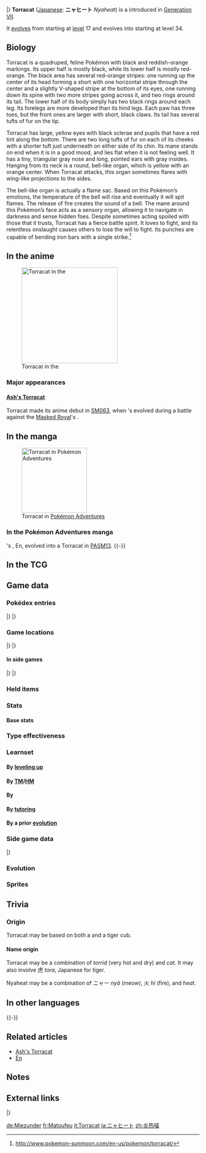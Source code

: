 {{PokémonPrevNext/Head|type=Fire}}
{{PokémonPrevNext/Pokémon|type=Fire|prevnum=725|prev=Litten|nextnum=727|next=Incineroar|roundleft=tl|roundright=tr}}
{{PokémonPrevNext/Disambig|species=Torracat}}
|}
{{Pokémon Infobox
|name=Torracat
|jname=ニャヒート
|jtranslit=Nyahīto
|tmname=Nyaheat
|ndex=726
|type1=Fire
|category=Fire Cat
|height-ftin=2'04"
|height-m=0.7
|weight-lbs=55.1
|weight-kg=25.0
|adex=005
|abilityn=d
|ability1=Blaze
|abilityd=Intimidate
|egggroupn=1
|egggroup1=Field
|eggcycles=15
|evtotal=2
|evsp=2
|expyield=147
|lv100exp=1,059,860
|gendercode=31
|color=Red
|catchrate=45
|body=08
|pokefordex=torracat
|generation=7
|friendship=70
}}
'''Torracat''' ([[List of Japanese Pokémon names|Japanese]]: '''ニャヒート''' ''Nyaheat'') is a {{type|Fire}} {{OBP|Pokémon|species}} introduced in [[Generation VII]].

It [[Evolution|evolves]] from {{p|Litten}} starting at [[level]] 17 and evolves into {{p|Incineroar}} starting at level 34.

==Biology==
Torracat is a quadruped, feline Pokémon with black and reddish-orange markings. Its upper half is mostly black, while its lower half is mostly red-orange. The black area has several red-orange stripes: one running up the center of its head forming a short {{wp|cowlick}} with one horizontal stripe through the center and a slightly V-shaped stripe at the bottom of its eyes, one running down its spine with two more stripes going across it, and two rings around its tail. The lower half of its body simply has two black rings around each leg. Its forelegs are more developed than its hind legs. Each paw has three toes, but the front ones are larger with short, black claws. Its tail has several tufts of fur on the tip.

Torracat has large, yellow eyes with black sclerae and pupils that have a red tint along the bottom. There are two long tufts of fur on each of its cheeks with a shorter tuft just underneath on either side of its chin. Its mane stands on end when it is in a good mood, and lies flat when it is not feeling well. It has a tiny, triangular gray nose and long, pointed ears with gray insides. Hanging from its neck is a round, bell-like organ, which is yellow with an orange center. When Torracat attacks, this organ sometimes flares with wing-like projections to the sides.

The bell-like organ is actually a flame sac. Based on this Pokémon’s emotions, the temperature of the bell will rise and eventually it will spit flames. The release of fire creates the sound of a bell. The mane around this Pokémon’s face acts as a sensory organ, allowing it to navigate in darkness and sense hidden foes. Despite sometimes acting spoiled with those that it trusts, Torracat has a fierce battle spirit. It loves to fight, and its relentless onslaught causes others to lose the will to fight. Its punches are capable of bending iron bars with a single strike.<ref>http://www.pokemon-sunmoon.com/en-us/pokemon/torracat/</ref>
==In the anime==
[[File:Ash Torracat.png|thumb|left|250px|Torracat in the {{pkmn|anime}}]]
===Major appearances===
====[[Ash's Torracat]]====
Torracat made its anime debut in [[SM063]], when {{Ash}}'s {{p|Litten}} evolved during a battle against the [[Professor Kukui|Masked Royal]]'s {{p|Incineroar}}.
<!--===Minor appearances===-->

{{clear}}
==In the manga==
[[File:Sun En Torracat.png|thumb|left|170px|Torracat in [[Pokémon Adventures]]]]
===In the Pokémon Adventures manga===
{{main|En}}
{{adv|Sun}}'s {{p|Litten}}, En, evolved into a Torracat in [[PASM13]].
{{-}}

==In the TCG==
{{main|Torracat (TCG)}}

==Game data==
===Pokédex entries===
{{Dex/Header|type=Fire}}
{{Dex/NA|gen=VII}}
{{Dex/Gen|gen=VII}}
{{Dex/Entry1|v=Sun|entry=At its throat, it bears a bell of fire. The bell rings brightly whenever this Pokémon spits fire.}}
{{Dex/Entry1|v=Moon|entry=It boasts powerful front legs. With a single punch, it can bend an iron bar right over.}}
{{Dex/Entry1|v=Ultra Sun|entry=It can act spoiled if it grows close to its Trainer. A powerful Pokémon, its sharp claws can leave its Trainer's whole body covered in scratches.}}
{{Dex/Entry1|v=Ultra Moon|entry=When its mane is standing on end, you can tell it's feeling good. When it isn't feeling well, its fur will lie down flat.}}
|}
|}
{{Dex/Footer}}

===Game locations===
{{Availability/Header|type=Fire}}
{{Availability/NA|gen=VII}}
{{Availability/Gen|gen=VII}}
{{Availability/Entry2|v=Sun|v2=Moon|area=[[Evolution|Evolve]] {{p|Litten}}}}
{{Availability/Entry2|v=Ultra Sun|v2=Ultra Moon|area=[[Evolution|Evolve]] {{p|Litten}}}} 
|}
|}
{{Availability/Footer}}

====In side games====
{{Availability/Header|type=Fire}}
{{Availability/Cross}}
{{Availability/Entry1|1|v=Shuffle|color={{beauty color}}|area=Event: ''{{DL|Special Stages|The Daily Pokémon (#7)}}''}}
|}
|}
{{Availability/Footer}}

===Held items===
===Stats===
====Base stats====
{{Stats
|type=Fire
|HP=65
|Attack=85
|Defense=50
|SpAtk=80
|SpDef=50
|Speed=90}}

===Type effectiveness===
{{TypeEffectiveness
|type1=Fire
|Normal=100
|Fighting=100
|Flying=100
|Poison=100
|Ground=200
|Rock=200
|Bug=50
|Ghost=100
|Steel=50
|Fire=50
|Water=200
|Grass=50
|Electric=100
|Psychic=100
|Ice=50
|Dragon=100
|Dark=100
|Fairy=50}}

===Learnset===
====By [[Level|leveling up]]====
{{learnlist/levelh/7|Torracat|Fire|Fire|7|SM|USUM}}
{{learnlist/levelVII|1|1|Ember|Fire|Special|40|100|25||'''}}
{{learnlist/levelVII|1|1|Growl|Normal|Status|—|100|40}}
{{learnlist/levelVII|1|1|Lick|Ghost|Physical|30|100|30}}
{{learnlist/levelVII|1|1|Scratch|Normal|Physical|40|100|35}}
{{learnlist/levelVII|4|4|Growl|Normal|Status|—|100|40}}
{{learnlist/levelVII|8|8|Lick|Ghost|Physical|30|100|30}}
{{learnlist/levelVII|11|11|Leer|Normal|Status|—|100|30}}
{{learnlist/levelVII|15|14|Fire Fang|Fire|Physical|65|95|15||'''}}
{{learnlist/levelVII|N/A|16|Double Kick|Fighting|Physical|30|100|30}}
{{learnlist/levelVII|19|19|Roar|Normal|Status|—|—|20}}
{{learnlist/levelVII|24|24|Bite|Dark|Physical|60|100|25||''}}
{{learnlist/levelVII|28|28|Swagger|Normal|Status|—|85|15}}
{{learnlist/levelVII|33|33|Fury Swipes|Normal|Physical|18|80|15}}
{{learnlist/levelVII|37|37|Thrash|Normal|Physical|120|100|10}}
{{learnlist/levelVII|42|42|Flamethrower|Fire|Special|90|100|15||'''}}
{{learnlist/levelVII|46|46|Scary Face|Normal|Status|—|100|10}}
{{learnlist/levelVII|51|51|Flare Blitz|Fire|Physical|120|100|15||'''}}
{{learnlist/levelVII|55|55|Outrage|Dragon|Physical|120|100|10}}
{{learnlist/levelf/7|Torracat|Fire|Fire|7}}

====By [[TM]]/[[HM]]====
{{learnlist/tmh/7|Torracat|Fire|Fire|7}}
{{learnlist/tm7|TM01|Work Up|Normal|Status|—|—|30}}
{{learnlist/tm7|TM05|Roar|Normal|Status|—|—|20}}
{{learnlist/tm7|TM06|Toxic|Poison|Status|—|90|10}}
{{learnlist/tm7|TM08|Bulk Up|Fighting|Status|—|—|20}}
{{learnlist/tm7|TM10|Hidden Power|Normal|Special|60|100|15}}
{{learnlist/tm7|TM11|Sunny Day|Fire|Status|—|—|5}}
{{learnlist/tm7|TM12|Taunt|Dark|Status|—|100|20}}
{{learnlist/tm7|TM17|Protect|Normal|Status|—|—|10}}
{{learnlist/tm7|TM21|Frustration|Normal|Physical|—|100|20}}
{{learnlist/tm7|TM27|Return|Normal|Physical|—|100|20}}
{{learnlist/tm7|TM28|Leech Life|Bug|Physical|80|100|10}}
{{learnlist/tm7|TM32|Double Team|Normal|Status|—|—|15}}
{{learnlist/tm7|TM35|Flamethrower|Fire|Special|90|100|15||'''}}
{{learnlist/tm7|TM38|Fire Blast|Fire|Special|110|85|5||'''}}
{{learnlist/tm7|TM41|Torment|Dark|Status|—|100|15}}
{{learnlist/tm7|TM42|Facade|Normal|Physical|70|100|20}}
{{learnlist/tm7|TM43|Flame Charge|Fire|Physical|50|100|20||'''}}
{{learnlist/tm7|TM44|Rest|Psychic|Status|—|—|10}}
{{learnlist/tm7|TM45|Attract|Normal|Status|—|100|15}}
{{learnlist/tm7|TM48|Round|Normal|Special|60|100|15}}
{{learnlist/tm7|TM50|Overheat|Fire|Special|130|90|5||'''}}
{{learnlist/tm7|TM61|Will-O-Wisp|Fire|Status|—|85|15}}
{{learnlist/tm7|TM62|Acrobatics|Flying|Physical|55|100|15}}
{{learnlist/tm7|TM65|Shadow Claw|Ghost|Physical|70|100|15}}
{{learnlist/tm7|TM75|Swords Dance|Normal|Status|—|—|20}}
{{learnlist/tm7|TM87|Swagger|Normal|Status|—|85|15}}
{{learnlist/tm7|TM88|Sleep Talk|Normal|Status|—|—|10}}
{{learnlist/tm7|TM89|U-turn|Bug|Physical|70|100|20}}
{{learnlist/tm7|TM90|Substitute|Normal|Status|—|—|10}}
{{learnlist/tm7|TM100|Confide|Normal|Status|—|—|20}}
{{learnlist/tmf/7|Torracat|Fire|Fire|7}}

====By {{pkmn|breeding}}====
{{learnlist/breedh/7|Torracat|Fire|Fire|7}}
{{learnlist/breed7|{{MSP|206|Dunsparce}}{{MSP|324|Torkoal}}{{MSP|363|Spheal}}{{MSP|364|Sealeo}}{{MSP|365|Walrein}}{{MSP|432|Purugly}}<br>{{MSP|650|Chespin}}{{MSP|651|Quilladin}}{{MSP|652|Chesnaught}}{{MSP|674|Pancham}}{{MSP|675|Pangoro}}|Body Slam|Normal|Physical|85|100|15}}
{{learnlist/breed7|{{MSP|019|Rattata}}{{MSP|019A|Rattata}}{{MSP|020|Raticate}}{{MSP|020A|Raticate}}{{MSP|024|Arbok}}{{MSP|058|Growlithe}}<br>{{MSP|203|Girafarig}}{{MSP|209|Snubbull}}{{MSP|210|Granbull}}{{MSP|228|Houndour}}{{MSP|229|Houndoom}}{{MSP|261|Poochyena}}<br>{{MSP|262|Mightyena}}{{MSP|295|Exploud}}{{MSP|303|Mawile}}{{MSP|336|Seviper}}{{MSP|365|Walrein}}{{MSP|399|Bidoof}}<br>{{MSP|400|Bibarel}}{{MSP|403|Shinx}}{{MSP|404|Luxio}}{{MSP|405|Luxray}}{{MSP|419|Floatzel}}{{MSP|449|Hippopotas}}<br>{{MSP|450|Hippowdon}}{{MSP|504|Patrat}}{{MSP|505|Watchog}}{{MSP|506|Lillipup}}{{MSP|507|Herdier}}{{MSP|508|Stoutland}}<br>{{MSP|511|Pansage}}{{MSP|513|Pansear}}{{MSP|515|Panpour}}{{MSP|551|Sandile}}{{MSP|552|Krokorok}}{{MSP|553|Krookodile}}<br>{{MSP|559|Scraggy}}{{MSP|560|Scrafty}}{{MSP|667|Litleo}}{{MSP|668|Pyroar}}{{MSP|674|Pancham}}{{MSP|675|Pangoro}}<br>{{MSP|734|Yungoos}}{{MSP|735|Gumshoos}}{{MSP|744|Rockruff}}{{MSP|745|Lycanroc}}{{MSP|745Mn|Lycanroc}}|Crunch|Dark|Physical|80|100|15||''}}
{{learnlist/breed7|{{MSP|052|Meowth}}{{MSP|052A|Meowth}}{{MSP|053|Persian}}{{MSP|053A|Persian}}{{MSP|274|Nuzleaf}}{{MSP|300|Skitty}}<br>{{MSP|301|Delcatty}}{{MSP|431|Glameow}}{{MSP|432|Purugly}}{{MSP|509|Purrloin}}{{MSP|510|Liepard}}{{MSP|619|Mienfoo}}<br>{{MSP|620|Mienshao}}{{MSP|677|Espurr}}{{MSP|678|Meowstic}}|Fake Out|Normal|Physical|40|100|10}}
{{learnlist/breed7|{{MSP|058|Growlithe}}{{MSP|324|Torkoal}}|Heat Wave|Fire|Special|95|90|10||'''}}
{{learnlist/breed7|{{MSP|038|Ninetales}}{{MSP|038A|Ninetales}}{{MSP|052|Meowth}}{{MSP|052A|Meowth}}{{MSP|053|Persian}}{{MSP|053A|Persian}}<br>{{MSP|190|Aipom}}{{MSP|203|Girafarig}}{{MSP|228|Houndour}}{{MSP|229|Houndoom}}{{MSP|275|Shiftry}}{{MSP|390|Chimchar}}<br>{{MSP|424|Ambipom}}{{MSP|461|Weavile}}{{MSP|504|Patrat}}{{MSP|505|Watchog}}{{MSP|509|Purrloin}}{{MSP|510|Liepard}}<br>{{MSP|570|Zorua}}{{MSP|571|Zoroark}}{{MSP|765|Oranguru}}|Nasty Plot|Dark|Status|—|—|20}}
{{learnlist/breed7|{{MSP|553|Krookodile}}|Power Trip|Dark|Physical|20|100|10|{{sup/7|USUM}}|''}}
{{learnlist/breed7|{{MSP|335|Zangoose}}{{MSP|461|Weavile}}{{MSP|501|Oshawott}}{{MSP|502|Dewott}}{{MSP|503|Samurott}}{{MSP|626|Bouffalant}}|Revenge|Fighting|Physical|60|100|10}}
{{learnlist/breedf/7|Torracat|Fire|Fire|7}}

====By [[Move Tutor|tutoring]]====
{{learnlist/tutorh/7|Torracat|Fire|Fire|7}}
{{learnlist/tutor7|Covet|Normal|Physical|60|100|25|||no|yes}}
{{learnlist/tutor7|Dual Chop|Dragon|Physical|40|90|15|||no|yes}}
{{learnlist/tutor7|Endeavor|Normal|Physical|—|100|5|||no|yes}}
{{learnlist/tutor7|Fire Pledge|Fire|Special|80|100|10||'''|yes|yes}}
{{learnlist/tutor7|Heat Wave|Fire|Special|95|90|10||'''|no|yes}}
{{learnlist/tutor7|Outrage|Dragon|Physical|120|100|10|||no|yes}}
{{learnlist/tutor7|Snore|Normal|Special|50|100|15|||no|yes}}
{{learnlist/tutorf/7|Torracat|Fire|Fire|7}}

====By a prior [[evolution]]====
{{Learnlist/prevoh/7|Torracat|Fire|Fire|7}}
{{Learnlist/prevo7null}}
{{Learnlist/prevof/7|Torracat|Fire|Fire|7}}

===Side game data===
{{Spindata/Head|type=Fire}}
{{Spindata/Shuffle|col=6|type=Fire|ndex=726|num=711
|min=60
|max=105
|raisemaxlevel=5
|skill=Last-Ditch Effort
|skilldesc=Increases damage when things are looking desperate.
}}
|}

===Evolution===
{{Evobox-3
|type1=Fire
|pictype=art
|no1=725
|name1=Litten
|type1-1=Fire
|evo1={{bag|Rare Candy}}<br>{{color2|000|Level|Level 17}}
|no2=726
|name2=Torracat
|type1-2=Fire
|evo2={{bag|Rare Candy}}<br>{{color2|000|Level|Level 34}}
|no3=727
|name3=Incineroar
|type1-3=Fire
|type2-3=Dark}}

===Sprites===
{{Spritebox/Header|type=Fire}}
{{Spritebox/NA|gen=VII}}
{{Spritebox/7|ndex=726}}
{{Spritebox/Footer|726|Torracat}}

==Trivia==
===Origin===
Torracat may be based on both a {{wp|tabby cat}} and a tiger cub.

====Name origin====
Torracat may be a combination of ''torrid'' (very hot and dry) and ''cat''. It may also involve 虎 ''tora'', Japanese for tiger.

Nyaheat may be a combination of ニャー ''nyā'' (meow), 火 ''hi'' (fire), and ''heat''.

==In other languages==
{{Other languages|type=Fire|type2=Fire
|ja=ニャヒート ''Nyaheat''|jameaning=From {{tt|ニャー ''nyā''|meow}}, {{tt|火 ''hi''|fire}}, and ''heat''
|fr=Matoufeu|frmeaning=From {{tt|''m'as-tu-vu''|showoff}}, {{tt|''matou''|tomcat}}, and {{tt|''feu''|fire}}
|es=Torracat|esmeaning=Same as English name
|de=Miezunder|demeaning=From {{tt|''Mieze''|pussy-cat}} and {{tt|''Zunder''|tinder}}
|it=Torracat|itmeaning=Same as English name
|ko=냐오히트 ''Nyaohiteu''|komeaning=From {{tt|야옹 ''yaong''|meow}} and ''heat''
|zh_cmn=炎熱喵 / 炎热喵 ''Yánrèmiāo''|zh_cmnmeaning=From {{tt|炎熱 / 炎热 ''yánrè''|blazing hot}} and {{tt|喵 ''miāo''|meow}}
|zh_yue=炎熱喵 ''Yìhmyihtmēu''|zh_yuemeaning=From {{tt|炎熱 / 炎热 ''yìhmyiht''|blazing hot}} and {{tt|喵 ''mēu''|meow}}
|ru=Торракат ''Torrakat''|rumeaning=Transcription of English name}}
{{-}}

==Related articles==
* [[Ash's Torracat]]
* [[En]]

==Notes==
<references/>

==External links==
{{PokémonPrevNext/Head|type=Fire}}
{{PokémonPrevNext/Pokémon|type=Fire|prevnum=725|prev=Litten|nextnum=727|next=Incineroar}}
|}
{{Project Pokédex notice}}

[[de:Miezunder]]
[[fr:Matoufeu]]
[[it:Torracat]]
[[ja:ニャヒート]]
[[zh:炎热喵]]